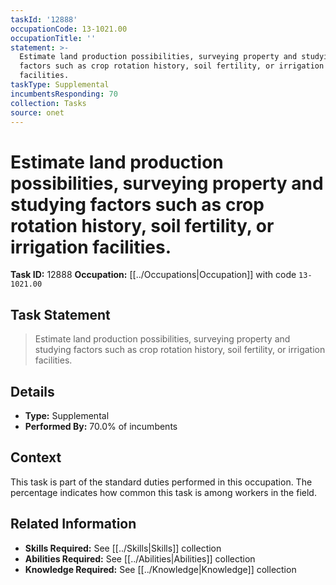 ```yaml
---
taskId: '12888'
occupationCode: 13-1021.00
occupationTitle: ''
statement: >-
  Estimate land production possibilities, surveying property and studying
  factors such as crop rotation history, soil fertility, or irrigation
  facilities.
taskType: Supplemental
incumbentsResponding: 70
collection: Tasks
source: onet
---
```

# Estimate land production possibilities, surveying property and studying factors such as crop rotation history, soil fertility, or irrigation facilities.

**Task ID:** 12888
**Occupation:** [[../Occupations|Occupation]] with code `13-1021.00`

## Task Statement

> Estimate land production possibilities, surveying property and studying factors such as crop rotation history, soil fertility, or irrigation facilities.

## Details

- **Type:** Supplemental
- **Performed By:** 70.0% of incumbents

## Context

This task is part of the standard duties performed in this occupation. The percentage indicates how common this task is among workers in the field.

## Related Information

- **Skills Required:** See [[../Skills|Skills]] collection
- **Abilities Required:** See [[../Abilities|Abilities]] collection
- **Knowledge Required:** See [[../Knowledge|Knowledge]] collection
